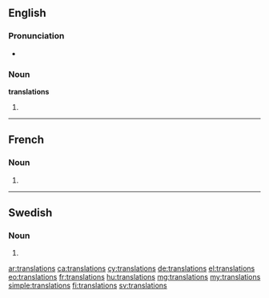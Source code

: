 {{selfref|See also [[Wiktionary:Translations]]}}
==English==

===Pronunciation===
* {{audio|en-us-translations.ogg|Audio (US)}}

===Noun===
'''translations''' {{p}}

# {{plural of|translation}}

----

==French==

===Noun===
{{head|fr|plural}} {{f-p}}

# {{plural of|translation|lang=fr}}

----

==Swedish==

===Noun===
{{head|sv|noun form}}

# {{sv-noun-form-indef-gen|translation}}

[[ar:translations]]
[[ca:translations]]
[[cy:translations]]
[[de:translations]]
[[el:translations]]
[[eo:translations]]
[[fr:translations]]
[[hu:translations]]
[[mg:translations]]
[[my:translations]]
[[simple:translations]]
[[fi:translations]]
[[sv:translations]]